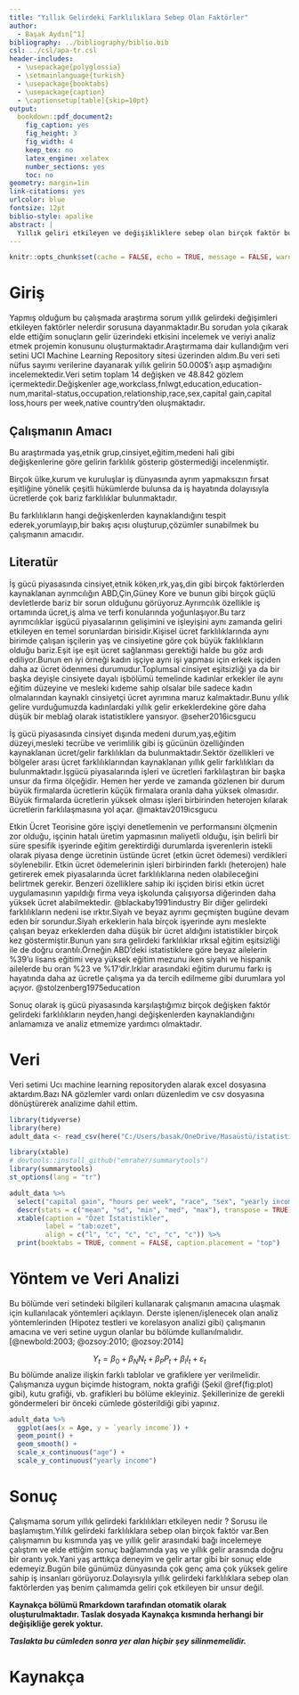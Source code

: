 ```yaml
---
title: "Yıllık Gelirdeki Farklılıklara Sebep Olan Faktörler"
author: 
  - Başak Aydın[^1]
bibliography: ../bibliography/biblio.bib
csl: ../csl/apa-tr.csl
header-includes:
  - \usepackage{polyglossia}
  - \setmainlanguage{turkish}
  - \usepackage{booktabs}
  - \usepackage{caption} 
  - \captionsetup[table]{skip=10pt}
output:
  bookdown::pdf_document2:
    fig_caption: yes
    fig_height: 3
    fig_width: 4
    keep_tex: no
    latex_engine: xelatex
    number_sections: yes
    toc: no
geometry: margin=1in
link-citations: yes
urlcolor: blue
fontsize: 12pt
biblio-style: apalike
abstract: |
  Yıllık geliri etkileyen ve değişikliklere sebep olan birçok faktör bulunmaktadır.Bunlar;cinsiyet,ırk,yaş,eğitim durumu gibi faktörlerdir.Bu çalışmada UCI Machine Learning Repositery üzerinden alınan veri seti ile yıllık gelir üzerinde farklılıklara sebep olan faktörlerin analiz edilerek ve yorumlanarak incelenmesidir.
---
```

```r
knitr::opts_chunk$set(cache = FALSE, echo = TRUE, message = FALSE, warning = FALSE)
```

<!-- ======================================================================= -->
<!-- ============================== NOTLAR ================================= -->
<!-- ======================================================================= -->
[^1]: 21080560, [Github Repo](https://github.com/basakaaydin/istatistikfinal)




# Giriş
 Yapmış olduğum bu çalışmada araştırma sorum yıllık gelirdeki değişimleri etkileyen faktörler nelerdir sorusuna dayanmaktadır.Bu sorudan yola çıkarak elde ettiğim sonuçların gelir üzerindeki etkisini incelemek ve veriyi analiz etmek projemin konusunu oluşturmaktadır.Araştırmama dair kullandığım veri setini UCI Machine Learning Repository sitesi üzerinden aldım.Bu veri seti nüfus sayımı verilerine dayanarak yıllık gelirin 50.000$'ı aşıp aşmadığını incelemektedir.Veri setim toplam 14 değişken ve 48.842 gözlem içermektedir.Değişkenler age,workclass,fnlwgt,education,education-num,marital-status,occupation,relationship,race,sex,capital gain,capital loss,hours per week,native country'den oluşmaktadır. 


## Çalışmanın Amacı
Bu araştırmada yaş,etnik grup,cinsiyet,eğitim,medeni hali gibi değişkenlerine göre gelirin farklılık gösterip göstermediği incelenmiştir.
 
 Birçok ülke,kurum ve kuruluşlar iş dünyasında ayrım yapmaksızın fırsat eşitliğine yönelik çeşitli hükümlerde bulunsa da iş hayatında dolayısıyla ücretlerde çok bariz farklılıklar bulunmaktadır.
 
 Bu farklılıkların hangi değişkenlerden kaynaklandığını tespit ederek,yorumlayıp,bir bakış açısı oluşturup,çözümler sunabilmek bu çalışmanın amacıdır.


## Literatür 

 İş gücü piyasasında cinsiyet,etnik köken,ırk,yaş,din gibi birçok faktörlerden kaynaklanan ayrımcılığın ABD,Çin,Güney Kore ve bunun gibi birçok güçlü devletlerde bariz bir sorun olduğunu görüyoruz.Ayrımcılık özellikle iş ortamında ücret,iş alma ve terfi konularında yoğunlaşıyor.Bu tarz ayrımcılıklar işgücü piyasalarının gelişimini ve işleyişini aynı zamanda geliri etkileyen en temel sorunlardan birisidir.Kişisel ücret farklılıklarında aynı birimde çalışan işçilerin yaş ve cinsiyetine göre çok büyük faklılıkların olduğu bariz.Eşit işe eşit ücret sağlanması gerektiği halde bu göz ardı ediliyor.Bunun en iyi örneği kadın işçiye aynı işi yapması için erkek işçiden daha az ücret ödenmesi durumudur.Toplumsal cinsiyet eşitsizliği ya da bir başka deyişle cinsiyete dayalı işbölümü temelinde kadınlar erkekler ile aynı eğitim düzeyine ve mesleki kıdeme sahip olsalar bile sadece kadın olmalarından kaynaklı cinsiyetçi ücret ayrımına maruz kalmaktadır.Bunu yıllık gelire vurduğumuzda kadınlardaki yıllık gelir erkeklerdekine göre daha düşük bir meblağ olarak istatistiklere yansıyor. @seher2016icsgucu
 
 İş gücü piyasasında cinsiyet dışında medeni durum,yaş,eğitim düzeyi,mesleki tecrübe ve verimlilik gibi iş gücünün özelliğinden kaynaklanan ücret/gelir farklılıkları da bulunmaktadır.Sektör özellikleri ve bölgeler arası ücret farklılıklarından kaynaklanan yıllık gelir farklılıkları da bulunmaktadır.İşgücü piyasalarında işleri ve ücretleri farklılaştıran bir başka unsur da firma ölçeğidir. Hemen her yerde ve zamanda gözlenen bir durum büyük firmalarda ücretlerin küçük firmalara oranla daha yüksek olmasıdır. Büyük firmalarda ücretlerin yüksek olması işleri birbirinden heterojen kılarak ücretlerin farklılaşmasına yol açar.  @maktav2019icsgucu
 
 Etkin Ücret Teorisine göre işçiyi denetlemenin ve performansını ölçmenin zor olduğu, işçinin hatalı üretim yapmasının maliyetli olduğu, işin belirli bir süre spesifik işyerinde eğitim gerektirdiği durumlarda işverenlerin istekli olarak piyasa denge ücretinin üstünde ücret (etkin ücret ödemesi) verdikleri söylenebilir. Etkin ücret ödemelerinin işleri birbirinden farklı (heterojen) hale getirerek emek piyasalarında ücret farklılıklarına neden olabileceğini belirtmek gerekir. Benzeri özelliklere sahip iki işçiden birisi etkin ücret uygulamasının yapıldığı firma veya işkolunda çalışıyorsa diğerinden daha yüksek ücret alabilmektedir. @blackaby1991industry
 Bir diğer gelirdeki farklılıkların nedeni ise ırktır.Siyah ve beyaz ayrımı geçmişten bugüne devam eden bir sorundur.Siyah erkeklerin hala birçok işyerinde aynı meslekte çalışan beyaz erkeklerden daha düşük bir ücret aldığını istatistikler birçok kez göstermiştir.Bunun yanı sıra gelirdeki farklılıklar ırksal eğitim eşitsizliği ile de doğru orantılı.Örneğin ABD'deki istatistiklere göre beyaz ailelerin %39'u lisans eğitimi veya yüksek eğitim mezunu iken siyahi ve hispanik ailelerde bu oran %23 ve %17'dir.Irklar arasındaki eğitim durumu farkı iş hayatında daha az ücretle çalışma ya da tercih edilmeme gibi durumlara yol açıyor. @stolzenberg1975education
 
 Sonuç olarak iş gücü piyasasında karşılaştığımız birçok değişken faktör gelirdeki farklılıkların neyden,hangi değişkenlerden kaynaklandığını anlamamıza ve analiz etmemize yardımcı olmaktadır.


# Veri 
Veri setimi Ucı machine learning repositoryden alarak excel dosyasına aktardım.Bazı NA gözlemler vardı onları düzenledim ve csv dosyasına dönüştürerek analizime dahil ettim.

```r
library(tidyverse)
library(here)
adult_data <- read_csv(here("C:/Users/basak/OneDrive/Masaüstü/istatistikfinal/Final/data/AnyConv.com__adult.data - Kopya (2).csv"))
```

 

```r
library(xtable) 
# devtools::install_github("emraher/summarytools")
library(summarytools)
st_options(lang = "tr")
```



```r
adult_data %>%
  select("capital gain", "hours per week", "race", "sex", "yearly income") %>% 
  descr(stats = c("mean", "sd", "min", "med", "max"), transpose = TRUE) %>% 
  xtable(caption = "Özet İstatistikler",
         label = "tab:ozet",
         align = c("l", "c", "c", "c", "c", "c")) %>% 
  print(booktabs = TRUE, comment = FALSE, caption.placement = "top")
```


# Yöntem ve Veri Analizi
Bu bölümde veri setindeki bilgileri kullanarak çalışmanın amacına ulaşmak için kullanılacak yöntemleri açıklayın. Derste işlenen/işlenecek olan analiz yöntemlerinden (Hipotez testleri ve korelasyon analizi gibi) çalışmanın amacına ve veri setine uygun olanlar bu bölümde kullanılmalıdır. [@newbold:2003; @ozsoy:2010; @ozsoy:2014]


$$
Y_t = \beta_0 + \beta_N N_t + \beta_P P_t + \beta_I I_t + \varepsilon_t
$$
Bu bölümde analize ilişkin farklı tablolar ve grafiklere yer verilmelidir. Çalışmanıza uygun biçimde histogram, nokta grafiği (Şekil \@ref(fig:plot) gibi), kutu grafiği, vb. grafikleri bu bölüme ekleyiniz. Şekillerinize de gerekli göndermeleri bir önceki cümlede gösterildiği gibi yapınız.


```r
adult_data %>% 
  ggplot(aes(x = Age, y = `yearly income`)) +
  geom_point() +
  geom_smooth() +
  scale_x_continuous("age") + 
  scale_y_continuous("yearly income")
```


# Sonuç
Çalışmama sorum yıllık gelirdeki farklılıkları etkileyen nedir ? Sorusu ile başlamıştım.Yıllık gelirdeki farklılıklara sebep olan birçok faktör var.Ben çalışmamın bu kısmında yaş ve yıllık gelir arasındaki bağı incelemeye çalıştım ve elde ettiğim sonuç bağlamında yaş ve yıllık gelir arasında doğru bir orantı yok.Yani yaş arttıkça deneyim ve gelir artar gibi bir sonuç elde edemeyiz.Bugün bile günümüz dünyasında çok genç ama çok yüksek gelire sahip iş insanları görüyoruz.Dolayısıyla yıllık gelirdeki farklılıklara sebep olan faktörlerden yaş benim çalımamda geliri çok etkileyen bir unsur değil.

**Kaynakça bölümü Rmarkdown tarafından otomatik olarak oluşturulmaktadır. Taslak dosyada Kaynakça kısmında herhangi bir değişikliğe gerek yoktur.** 

**_Taslakta bu cümleden sonra yer alan hiçbir şey silinmemelidir._**

\newpage
# Kaynakça {#references}
<div id="refs"></div>

